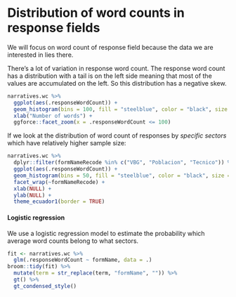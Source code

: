 
# Distribution of word counts in response fields {-}

We will focus on word count of response field because the data we are interested
in lies there.

There's a lot of variation in response word count. The response word count has a
distribution with a tail is on the left side meaning that most of the values are
accumulated on the left. So this distribution has a negative skew.

```r
narratives.wc %>% 
  ggplot(aes(.responseWordCount)) +
  geom_histogram(bins = 100, fill = "steelblue", color = "black", size = 0.1) +
  xlab("Number of words") +
  ggforce::facet_zoom(x = .responseWordCount <= 100)
```

If we look at the distribution of word count of responses by *specific sectors*
which have relatively higher sample size:

```r
narratives.wc %>% 
  dplyr::filter(formNameRecode %in% c("VBG", "Poblacion", "Tecnico")) %>% 
  ggplot(aes(.responseWordCount)) +
  geom_histogram(bins = 50, fill = "steelblue", color = "black", size = 0.1) +
  facet_wrap(~formNameRecode) +
  xlab(NULL) +
  ylab(NULL) +
  theme_ecuador1(border = TRUE)
```

#### Logistic regression {-}

We use a logistic regression model to estimate the probability which average
word counts belong to what sectors.

```r
fit <- narratives.wc %>% 
  glm(.responseWordCount ~ formName, data = .)
broom::tidy(fit) %>% 
  mutate(term = str_replace(term, "formName", "")) %>% 
  gt() %>% 
  gt_condensed_style()
```

